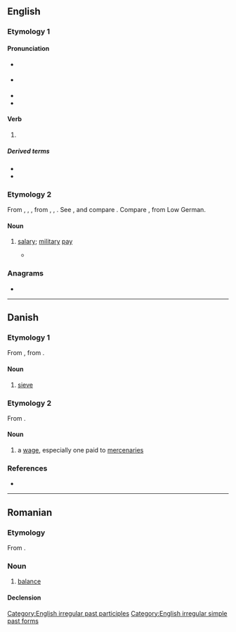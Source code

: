 {{also|Sold|șold}}
==English==

===Etymology 1===

====Pronunciation====
* {{a|RP}} {{IPA|en|/ˈsəʊld/}}
* {{a|GenAm}} {{IPA|en|/ˈsoʊld/}}
* {{audio|en|en-us-sold.ogg|Audio (US)}}
* {{rhymes|en|əʊld}}

====Verb====
{{head|en|verb form}}

# {{en-past of|sell}}

=====Derived terms=====
* {{l|en|oversold}}
* {{l|en|undersold}}

===Etymology 2===
{{root|en|ine-pro|*solh₂-}}
From {{inh|en|enm|solde}}, {{m|enm|sould}}, {{m|enm|soud}}, from {{der|en|fro|solde}}, {{m|fro|soulde}}, {{m|fro|soude}}. See {{m|en|soldier}}, and compare {{m|en|sou}}. Compare {{cog|da|sold}}, from Low German.

====Noun====
{{en-noun|?}}

# {{lb|en|obsolete}} [[salary]]; [[military]] [[pay]]
#* {{RQ:Spenser Faerie Queene|2|9|passage=But were your will her '''sold''' to entertaine}}

{{Webster 1913}}

===Anagrams===
* {{anagrams|en|a=dlos|DLOs|LODs|LoDs|OSDL|Olds|dols|lods|olds}}

[[Category:English irregular past participles]]
[[Category:English irregular simple past forms]]

----

==Danish==

===Etymology 1===
From {{inh|da|non|sáld}}, from {{inh|da|gem-pro|*sēdlą||sieve}}.

====Noun====
{{da-noun|g=n|et|}}

# [[sieve]]

===Etymology 2===
From {{bor|da|gml|solt}}.

====Noun====
{{da-noun}}

# a [[wage]], especially one paid to [[mercenary|mercenaries]]

===References===
* {{R:DDO}}

----

==Romanian==

===Etymology===
From {{bor|ro|fr|solde}}.

===Noun===
{{ro-noun|n|solduri}}

# {{lb|ro|finance}} [[balance]]

====Declension====
{{ro-noun-n-uri}}